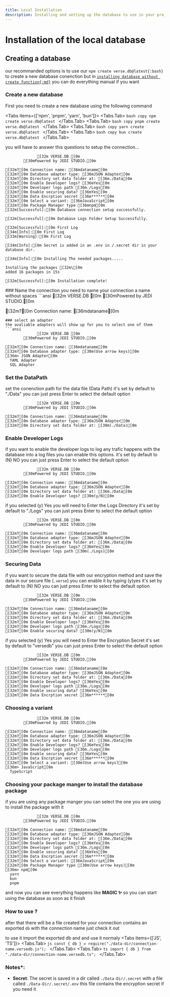 ```yaml
---
title: Local Installation
description: Installing and setting up the database to use in your project like the MAGIC ✨
---
```


# Installation of the local database

## Creating a database
our recommanded options is to use our `npm create verse.db@latest{:bash}` to create a new database conenction but in [`installing database without create function{:md}`](/docs/cors/connect) you can do everything manual if you want
### Create a new database

First you need to create a new database using the following command

<Tabs items={['npm', 'pnpm', 'yarn', 'bun']}>
  <Tabs.Tab>
    ```bash copy
    npm create verse.db@latest
    ```
  </Tabs.Tab>
  <Tabs.Tab>
    ```bash copy
    pnpm create verse.db@latest
    ```
  </Tabs.Tab>
  <Tabs.Tab>
    ```bash copy
    yarn create verse.db@latest
    ```
  </Tabs.Tab>
  <Tabs.Tab>
    ```bash copy
    bun create verse.db@latest
    ```
  </Tabs.Tab>
</Tabs>

you will have to answer this questions to setup the connection...
```ansi
              [32m VERSE.DB [0m
        [30mPowered by JEDI STUDIO.[0m

[32m?[0m Connection name: [36mdataname[0m
[32m?[0m Database adapter type: [36mJSON Adapter[0m
[32m?[0m Directory set data folder at: [36m./Data[0m
[32m?[0m Enable Developer logs? [36mYes[0m
[32m?[0m Developer logs path [36m./Logs[0m
[32m?[0m Enable securing data? [36mYes[0m
[32m?[0m Data Encrption secret [36m******[0m
[32m?[0m Select a variant: [36mJavaScript[0m
[32m?[0m Package Manager type [36mnpm[0m
[32m[Successful]:[0m Database connection setup successfully.

[32m[Successful]:[0m Database Logs Folder Setup Successfully.

[32m[Successful]:[0m First Log
[34m[Info]:[0m First Log
[33m[Warning]:[0m First Log

[34m[Info]:[0m Secret is added in an .env in /.secret dir in your database dir.

[34m[Info]:[0m Installing The needed packages.....

Installing the packages [32m\[0m
added 16 packages in 15s

[32m[Successful]:[0m Installation complete!
```
<Steps>
### Name the connection
you need to name your connection a name without spaces
```ansi
              [32m VERSE.DB [0m
        [30mPowered by JEDI STUDIO.[0m

[32m?[0m Connection name: [36mdataname[0m
```
### select an adapter
the avaliable adapters will show up for you to select one of them
```ansi
              [32m VERSE.DB [0m
        [30mPowered by JEDI STUDIO.[0m

[32m?[0m Connection name: [36mdataname[0m
[32m?[0m Database adapter type: [30m(Use arrow keys)[0m
[36m> JSON Adapter[0m
  YAML Adapter
  SQL Adapter
```
### Set the DataPath
set the conenction path for the data file (Data Path)
it's set by default to "./Data" you can just press Enter to select the default option
```ansi
              [32m VERSE.DB [0m
        [30mPowered by JEDI STUDIO.[0m

[32m?[0m Connection name: [36mdataname[0m
[32m?[0m Database adapter type: [36mJSON Adapter[0m
[32m?[0m Directory set data folder at: [30m(./Data)[0m
```
### Enable Developer Logs
if you want to enable the developer logs to log any trafic happens with the database into a log files you can enable this options.
it's set by default to (N) NO you can just press Enter to select the default option
```ansi
              [32m VERSE.DB [0m
        [30mPowered by JEDI STUDIO.[0m

[32m?[0m Connection name: [36mdataname[0m
[32m?[0m Database adapter type: [36mJSON Adapter[0m
[32m?[0m Directory set data folder at: [36m./Data[0m
[32m?[0m Enable Developer logs? [30m(y/N)[0m
```
if you selected (y) Yes you will need to Enter the Logs Directory 
it's set by default to "./Logs" you can just press Enter to select the default option
```ansi
              [32m VERSE.DB [0m
        [30mPowered by JEDI STUDIO.[0m

[32m?[0m Connection name: [36mdataname[0m
[32m?[0m Database adapter type: [36mJSON Adapter[0m
[32m?[0m Directory set data folder at: [36m./Data[0m
[32m?[0m Enable Developer logs? [36mYes[0m
[32m?[0m Developer logs path [30m(./Logs)[0m
```
### Securing Data
if you want to secure the data file with our encryption method and save the data in our secure file (`.verse`) you can enable it by typing (y)yes
it's set by default to (N) NO you can just press Enter to select the default option
```ansi
              [32m VERSE.DB [0m
        [30mPowered by JEDI STUDIO.[0m

[32m?[0m Connection name: [36mdataname[0m
[32m?[0m Database adapter type: [36mJSON Adapter[0m
[32m?[0m Directory set data folder at: [36m./Data[0m
[32m?[0m Enable Developer logs? [36mYes[0m
[32m?[0m Developer logs path [36m./Logs[0m
[32m?[0m Enable securing data? [30m(y/N)[0m
```
if you selected (y) Yes you will need to Enter the Encryption Secret
it's set by default to "versedb" you can just press Enter to select the default option
```ansi
              [32m VERSE.DB [0m
        [30mPowered by JEDI STUDIO.[0m

[32m?[0m Connection name: [36mdataname[0m
[32m?[0m Database adapter type: [36mJSON Adapter[0m
[32m?[0m Directory set data folder at: [36m./Data[0m
[32m?[0m Enable Developer logs? [36mYes[0m
[32m?[0m Developer logs path [36m./Logs[0m
[32m?[0m Enable securing data? [36mYes[0m
[32m?[0m Data Encrption secret [36m******[0m
```
### Choosing a variant

```ansi
              [32m VERSE.DB [0m
        [30mPowered by JEDI STUDIO.[0m

[32m?[0m Connection name: [36mdataname[0m
[32m?[0m Database adapter type: [36mJSON Adapter[0m
[32m?[0m Directory set data folder at: [36m./Data[0m
[32m?[0m Enable Developer logs? [36mYes[0m
[32m?[0m Developer logs path [36m./Logs[0m
[32m?[0m Enable securing data? [36mYes[0m
[32m?[0m Data Encrption secret [36m******[0m
[32m?[0m Select a variant: [30m(Use arrow keys)[0m
[36m> JavaScript[0m
  TypeScript
```
### Choosing your package manger to install the database package 
if you are using any package manger you can select the one you are using to install the package with it
```ansi
              [32m VERSE.DB [0m
        [30mPowered by JEDI STUDIO.[0m

[32m?[0m Connection name: [36mdataname[0m
[32m?[0m Database adapter type: [36mJSON Adapter[0m
[32m?[0m Directory set data folder at: [36m./Data[0m
[32m?[0m Enable Developer logs? [36mYes[0m
[32m?[0m Developer logs path [36m./Logs[0m
[32m?[0m Enable securing data? [36mYes[0m
[32m?[0m Data Encrption secret [36m******[0m
[32m?[0m Select a variant: [36mJavaScript[0m
[32m?[0m Package Manager type [30m(Use arrow keys)[0m
[36m> npm[0m
  yarn
  bun
  pnpm
```
and now you can see everything happens like **MAGIC ✨** so you can start using the database as soon as it finish

### How to use ?
after that there will be a file created for your connection contains an exported `db` with the connection name just check it out 

to use it import the exported db and and use it normaly
<Tabs items={['JS', 'TS']}>
  <Tabs.Tab>
    ```js
    const { db } = require("./data-dir/connection-name.versedb.js");
    ```
  </Tabs.Tab>
  <Tabs.Tab>
    ```ts
    import { db } from "./data-dir/connection-name.versedb.ts";
    ```
  </Tabs.Tab>
</Tabs>

</Steps>

### Notes*: 
- **Secret**: The secret is saved in a dir called `./Data-Dir/.secret` with a file called `./Data-Dir/.secret/.env` this file contains the encryption secret if you need it